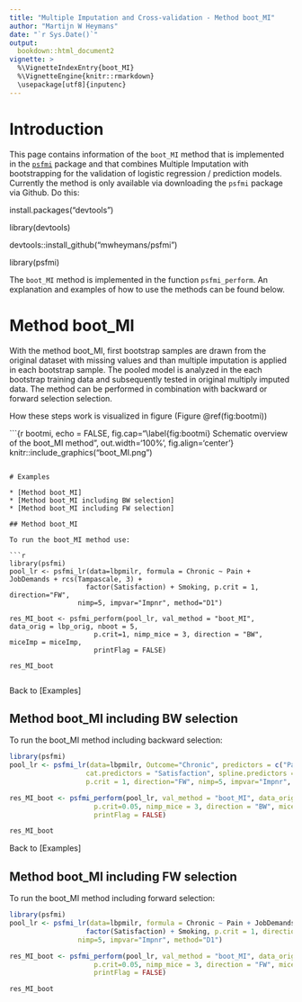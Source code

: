 ```yaml
---
title: "Multiple Imputation and Cross-validation - Method boot_MI"
author: "Martijn W Heymans"
date: "`r Sys.Date()`"
output:
  bookdown::html_document2
vignette: >
  %\VignetteIndexEntry{boot_MI}
  %\VignetteEngine{knitr::rmarkdown}
  \usepackage[utf8]{inputenc}
---
```


# Introduction

This page contains information of the `boot_MI` method that is implemented 
in the [`psfmi`](https://github.com/mwheymans/psfmi) package and that combines 
Multiple Imputation with bootstrapping for the validation of 
logistic regression / prediction models. Currently the method is only available 
via downloading the `psfmi` package via Github. Do this:

 install.packages("devtools")
 
 library(devtools)
 
 devtools::install_github("mwheymans/psfmi")
 
 library(psfmi)

The `boot_MI` method is implemented in the function `psfmi_perform`.
An explanation and examples of how to use the methods can be found below.

# Method boot_MI

With the method boot_MI, first bootstrap samples are drawn from the original
dataset with missing values and than multiple imputation is applied in each 
bootstrap sample. The pooled model is analyzed in the each bootstrap training data 
and subsequently tested in original multiply imputed data. The method can be 
performed in combination with backward or forward selection selection.

How these steps work is visualized in figure (Figure \@ref(fig:bootmi)) 

```{r bootmi, echo = FALSE, fig.cap="\\label{fig:bootmi} Schematic overview of the boot_MI method", out.width='100%', fig.align='center'}
knitr::include_graphics("boot_MI.png")

```

# Examples

* [Method boot_MI]
* [Method boot_MI including BW selection]
* [Method boot_MI including FW selection]

## Method boot_MI 

To run the boot_MI method use:

```r

library(psfmi)
pool_lr <- psfmi_lr(data=lbpmilr, formula = Chronic ~ Pain + JobDemands + rcs(Tampascale, 3) +
                   factor(Satisfaction) + Smoking, p.crit = 1, direction="FW",
                 nimp=5, impvar="Impnr", method="D1")

res_MI_boot <- psfmi_perform(pool_lr, val_method = "boot_MI", data_orig = lbp_orig, nboot = 5,
                     p.crit=1, nimp_mice = 3, direction = "BW", miceImp = miceImp,
                     printFlag = FALSE)

res_MI_boot
  
```

Back to [Examples]

## Method boot_MI including BW selection

To run the boot_MI method including backward selection:

```r

library(psfmi)
pool_lr <- psfmi_lr(data=lbpmilr, Outcome="Chronic", predictors = c("Pain", "JobDemands", "Smoking"), 
                   cat.predictors = "Satisfaction", spline.predictors = "Tampascale", nknots=3,
                   p.crit = 1, direction="FW", nimp=5, impvar="Impnr", method="D1")

res_MI_boot <- psfmi_perform(pool_lr, val_method = "boot_MI", data_orig = lbp_orig, nboot = 5,
                     p.crit=0.05, nimp_mice = 3, direction = "BW", miceImp = miceImp,
                     printFlag = FALSE)

res_MI_boot

```

Back to [Examples]

## Method boot_MI including FW selection

To run the boot_MI method including forward selection:

```r

library(psfmi)
pool_lr <- psfmi_lr(data=lbpmilr, formula = Chronic ~ Pain + JobDemands + rcs(Tampascale, 3) +
                   factor(Satisfaction) + Smoking, p.crit = 1, direction="FW",
                 nimp=5, impvar="Impnr", method="D1")

res_MI_boot <- psfmi_perform(pool_lr, val_method = "boot_MI", data_orig = lbp_orig, nboot = 5,
                     p.crit=0.05, nimp_mice = 3, direction = "FW", miceImp = miceImp,
                     printFlag = FALSE)

res_MI_boot

  
```
